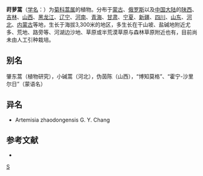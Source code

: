 {{Speciesbox
| taxon = Artemisia anethoides
| binomial_authority = Mattf.
}}

'''莳萝蒿'''（[[学名|学名]]：{{lang|la|''Artemisia anethoides''}}）为[[菊科|菊科]][[蒿属|蒿属]]的植物。分布于[[蒙古|蒙古]]、[[俄罗斯|俄罗斯]]以及[[中国大陆|中国大陆]]的[[陕西|陕西]]、[[吉林|吉林]]、[[山西|山西]]、[[黑龙江|黑龙江]]、[[辽宁|辽宁]]、[[河南|河南]]、[[青海|青海]]、[[甘肃|甘肃]]、[[宁夏|宁夏]]、[[新疆|新疆]]、[[四川|四川]]、[[山东|山东]]、[[河北|河北]]、[[内蒙古|内蒙古]]等地，生长于海拔3,300米的地区，多生长在干山坡、盐碱地附近尤多、荒地、路旁等、河湖边沙地、草原或半荒漠草原与森林草原附近也有，目前尚未由人工引种栽培。

== 别名 ==
肇东蒿（植物研究），小碱蒿（河北），伪茵陈（山西），“博知莫格”、“霍宁-沙里尔日”（蒙语名）

== 异名 ==
* Artemisia zhaodongensis G. Y. Chang

== 参考文献 ==
<div class="references-small">
* {{cite web| url =http://www.bioinfo.cn/db05/KmzwSpecies.php?action=view&id=2790| title =莳萝蒿| work =《中国高等植物数据库全库》| publisher =中国科学院微生物研究所| author =昆明植物研究所| accessdate =2009-02-23| deadurl =yes| archiveurl =https://web.archive.org/web/20160305090143/http://www.bioinfo.cn/db05/KmzwSpecies.php?action=view&id=2790| archivedate =2016-03-05}}
</div>

{{taxonbar}}
[[Category:蒿属|S]]